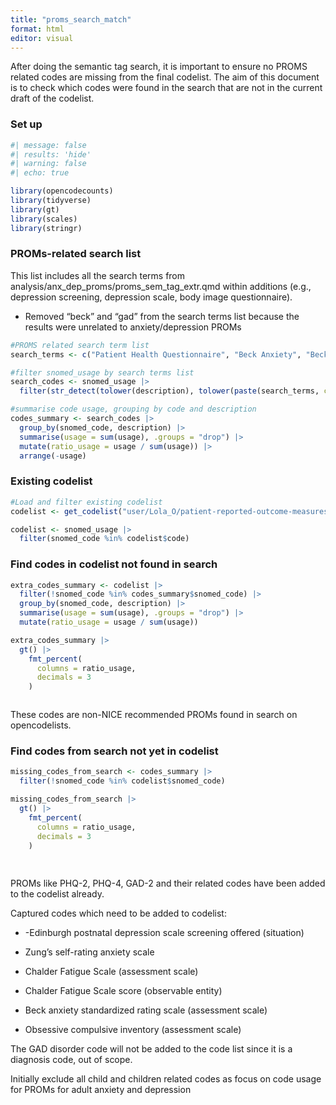 ```yaml
---
title: "proms_search_match"
format: html
editor: visual
---
```


After doing the semantic tag search, it is important to ensure no PROMS related codes are missing from the final codelist. The aim of this document is to check which codes were found in the search that are not in the current draft of the codelist.

### Set up

```r
#| message: false
#| results: 'hide'
#| warning: false
#| echo: true

library(opencodecounts)
library(tidyverse)
library(gt)
library(scales)
library(stringr)
```

### PROMs-related search list

This list includes all the search terms from analysis/anx_dep_proms/proms_sem_tag_extr.qmd within additions (e.g., depression screening, depression scale, body image questionnaire).

-   Removed "beck" and "gad" from the search terms list because the results were unrelated to anxiety/depression PROMs

```r
#PROMS related search term list
search_terms <- c("Patient Health Questionnaire", "Beck Anxiety", "Beck Depression","Generalized Anxiety Disorder", "Generalised anxiety disorder", "Whooley", "Mobility Inventory", "Social Phobia Inventory", "Chalder Fatigue", "Obsessive Compulsive Inventory", "Postpartum Depression Screening","postnatal depression scale", "Hospital Anxiety and Depression Scale","Hamilton rating scale", "Body Image Questionnaire","Panic disorder severity scale", "Post-traumatic stress disorder checklist",  "Geriatric depression", "depression screening", "anxiety screening", "depression scale", "anxiety scale")
```

```r
#filter snomed_usage by search terms list
search_codes <- snomed_usage |>
  filter(str_detect(tolower(description), tolower(paste(search_terms, collapse = "|"))))

#summarise code usage, grouping by code and description
codes_summary <- search_codes |>
  group_by(snomed_code, description) |>
  summarise(usage = sum(usage), .groups = "drop") |>
  mutate(ratio_usage = usage / sum(usage)) |>
  arrange(-usage)
```

### Existing codelist

```r
#Load and filter existing codelist
codelist <- get_codelist("user/Lola_O/patient-reported-outcome-measures-anxiety-and-depression/62411c0f/")

codelist <- snomed_usage |>
  filter(snomed_code %in% codelist$code)

```

### Find codes in codelist not found in search

```r
extra_codes_summary <- codelist |>
  filter(!snomed_code %in% codes_summary$snomed_code) |>
  group_by(snomed_code, description) |>
  summarise(usage = sum(usage), .groups = "drop") |>
  mutate(ratio_usage = usage / sum(usage))

extra_codes_summary |>
  gt() |>
    fmt_percent(
      columns = ratio_usage,
      decimals = 3
    )



```

These codes are non-NICE recommended PROMs found in search on opencodelists. 

### Find codes from search not yet in codelist

```r
missing_codes_from_search <- codes_summary |>
  filter(!snomed_code %in% codelist$snomed_code)

missing_codes_from_search |>
  gt() |>
    fmt_percent(
      columns = ratio_usage,
      decimals = 3
    )
  
  

```

PROMs like PHQ-2, PHQ-4, GAD-2 and their related codes have been added to the codelist already.

Captured codes which need to be added to codelist:

-   -Edinburgh postnatal depression scale screening offered (situation)

-   Zung's self-rating anxiety scale

-   Chalder Fatigue Scale (assessment scale)

-   Chalder Fatigue Scale score (observable entity)

-   Beck anxiety standardized rating scale (assessment scale)

-   Obsessive compulsive inventory (assessment scale)

The GAD disorder code will not be added to the code list since it is a diagnosis code, out of scope.

Initially exclude all child and children related codes as focus on code usage for PROMs for adult anxiety and depression
